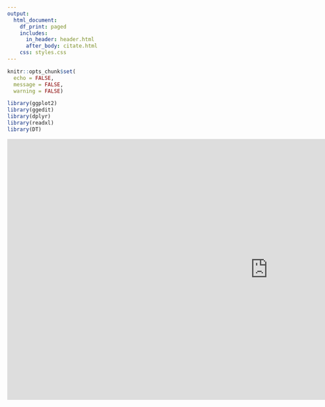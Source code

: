 ```yaml
---
output:
  html_document:
    df_print: paged
    includes:
      in_header: header.html
      after_body: citate.html
    css: styles.css
---
```

```r
knitr::opts_chunk$set(
  echo = FALSE,
  message = FALSE,
  warning = FALSE)
```

```r
library(ggplot2)
library(ggedit)
library(dplyr)
library(readxl)
library(DT)
```

<iframe src="https://cafedc.shinyapps.io/looking/" width="1200" height="600" style="border:none;"></iframe>